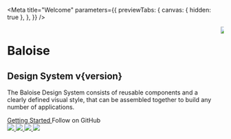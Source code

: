 
<Meta
  title="Welcome"
  parameters={{
    previewTabs: {
      canvas: { hidden: true },
    },
  }}
/>


<div className="welcome-container bal-app">
  <div class="columns">
    <div class="column">
      <h1 class="mx-6 mt-6 p-0">Baloise</h1>
      <h2 class="mx-6 my-0 p-0">Design System v{version}</h2>
      <p class="mx-6 mt-6 p-0">
        The Baloise Design System consists of reusable components and a clearly defined visual style, that can be assembled together to build any number of applications.
      </p>
      <div class="mx-6 mt-8 p-0">
        <a class="button is-primary is-inverted" style={{ width: 'auto' }} href="?path=/docs/getting-started-overview--page">
          Getting Started
        </a>
        <bal-button class="github-icon" inverted outlined color="info" href="https://github.com/baloise/design-system" icon="github" target="_blank" class="ml-4">
          Follow on GitHub
        </bal-button>
      </div>
      <div class="mx-6 mt-8 p-0">
        <a style={{ width: 'auto' }} href="?path=/docs/getting-started-angular-overview--page">
          <img src={AngularLogo} style={{ maxWidth: '60px', maxHeight: '60px' }} />
        </a>
        <a class="ml-5" style={{ width: 'auto' }} href="?path=/docs/getting-started-vue-overview--page">
          <img src={VueLogo} class="m-1" style={{ maxWidth: '50px', maxHeight: '50px' }} />
        </a>
        <a class="ml-5" style={{ width: 'auto' }} href="?path=/docs/getting-started-react-overview--page">
          <img src={ReactLogo} class="m-1" style={{ maxWidth: '50px', maxHeight: '50px' }} />
        </a>
        <a class="ml-5" style={{ width: 'auto' }} href="?path=/docs/getting-started-html5-overview--page">
          <img src={HtmlLogo} style={{ maxWidth: '60px', maxHeight: '60px' }} />
        </a>
      </div>
    </div>
    <div class="column is-hidden-mobile	mt-6">
      <img src={Wallpaper} style={{ maxWidth: '80%' }} />
    </div>
  </div>
</div>
